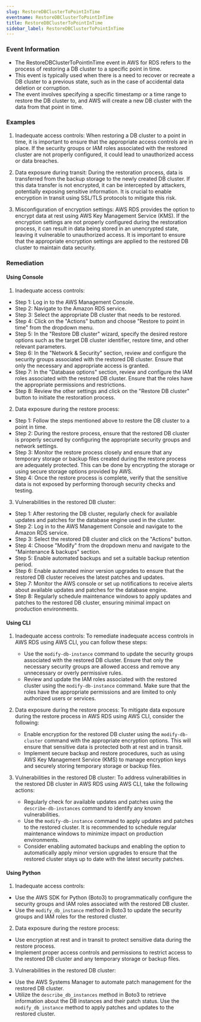```yaml
--- 
slug: RestoreDBClusterToPointInTime
eventname: RestoreDBClusterToPointInTime
title: RestoreDBClusterToPointInTime
sidebar_label: RestoreDBClusterToPointInTime
---
```

                       
### Event Information

- The RestoreDBClusterToPointInTime event in AWS for RDS refers to the process of restoring a DB cluster to a specific point in time.
- This event is typically used when there is a need to recover or recreate a DB cluster to a previous state, such as in the case of accidental data deletion or corruption.
- The event involves specifying a specific timestamp or a time range to restore the DB cluster to, and AWS will create a new DB cluster with the data from that point in time.


### Examples

1. Inadequate access controls: When restoring a DB cluster to a point in time, it is important to ensure that the appropriate access controls are in place. If the security groups or IAM roles associated with the restored cluster are not properly configured, it could lead to unauthorized access or data breaches.

2. Data exposure during transit: During the restoration process, data is transferred from the backup storage to the newly created DB cluster. If this data transfer is not encrypted, it can be intercepted by attackers, potentially exposing sensitive information. It is crucial to enable encryption in transit using SSL/TLS protocols to mitigate this risk.

3. Misconfiguration of encryption settings: AWS RDS provides the option to encrypt data at rest using AWS Key Management Service (KMS). If the encryption settings are not properly configured during the restoration process, it can result in data being stored in an unencrypted state, leaving it vulnerable to unauthorized access. It is important to ensure that the appropriate encryption settings are applied to the restored DB cluster to maintain data security.

### Remediation

#### Using Console

1. Inadequate access controls:
- Step 1: Log in to the AWS Management Console.
- Step 2: Navigate to the Amazon RDS service.
- Step 3: Select the appropriate DB cluster that needs to be restored.
- Step 4: Click on the "Actions" button and choose "Restore to point in time" from the dropdown menu.
- Step 5: In the "Restore DB cluster" wizard, specify the desired restore options such as the target DB cluster identifier, restore time, and other relevant parameters.
- Step 6: In the "Network & Security" section, review and configure the security groups associated with the restored DB cluster. Ensure that only the necessary and appropriate access is granted.
- Step 7: In the "Database options" section, review and configure the IAM roles associated with the restored DB cluster. Ensure that the roles have the appropriate permissions and restrictions.
- Step 8: Review the other settings and click on the "Restore DB cluster" button to initiate the restoration process.

2. Data exposure during the restore process:
- Step 1: Follow the steps mentioned above to restore the DB cluster to a point in time.
- Step 2: During the restore process, ensure that the restored DB cluster is properly secured by configuring the appropriate security groups and network settings.
- Step 3: Monitor the restore process closely and ensure that any temporary storage or backup files created during the restore process are adequately protected. This can be done by encrypting the storage or using secure storage options provided by AWS.
- Step 4: Once the restore process is complete, verify that the sensitive data is not exposed by performing thorough security checks and testing.

3. Vulnerabilities in the restored DB cluster:
- Step 1: After restoring the DB cluster, regularly check for available updates and patches for the database engine used in the cluster.
- Step 2: Log in to the AWS Management Console and navigate to the Amazon RDS service.
- Step 3: Select the restored DB cluster and click on the "Actions" button.
- Step 4: Choose "Modify" from the dropdown menu and navigate to the "Maintenance & backups" section.
- Step 5: Enable automated backups and set a suitable backup retention period.
- Step 6: Enable automated minor version upgrades to ensure that the restored DB cluster receives the latest patches and updates.
- Step 7: Monitor the AWS console or set up notifications to receive alerts about available updates and patches for the database engine.
- Step 8: Regularly schedule maintenance windows to apply updates and patches to the restored DB cluster, ensuring minimal impact on production environments.

#### Using CLI

1. Inadequate access controls: To remediate inadequate access controls in AWS RDS using AWS CLI, you can follow these steps:
   - Use the `modify-db-instance` command to update the security groups associated with the restored DB cluster. Ensure that only the necessary security groups are allowed access and remove any unnecessary or overly permissive rules.
   - Review and update the IAM roles associated with the restored cluster using the `modify-db-instance` command. Make sure that the roles have the appropriate permissions and are limited to only authorized users or services.

2. Data exposure during the restore process: To mitigate data exposure during the restore process in AWS RDS using AWS CLI, consider the following:
   - Enable encryption for the restored DB cluster using the `modify-db-cluster` command with the appropriate encryption options. This will ensure that sensitive data is protected both at rest and in transit.
   - Implement secure backup and restore procedures, such as using AWS Key Management Service (KMS) to manage encryption keys and securely storing temporary storage or backup files.

3. Vulnerabilities in the restored DB cluster: To address vulnerabilities in the restored DB cluster in AWS RDS using AWS CLI, take the following actions:
   - Regularly check for available updates and patches using the `describe-db-instances` command to identify any known vulnerabilities.
   - Use the `modify-db-instance` command to apply updates and patches to the restored cluster. It is recommended to schedule regular maintenance windows to minimize impact on production environments.
   - Consider enabling automated backups and enabling the option to automatically apply minor version upgrades to ensure that the restored cluster stays up to date with the latest security patches.

#### Using Python

1. Inadequate access controls:
- Use the AWS SDK for Python (Boto3) to programmatically configure the security groups and IAM roles associated with the restored DB cluster.
- Use the `modify_db_instance` method in Boto3 to update the security groups and IAM roles for the restored cluster.

2. Data exposure during the restore process:
- Use encryption at rest and in transit to protect sensitive data during the restore process.
- Implement proper access controls and permissions to restrict access to the restored DB cluster and any temporary storage or backup files.

3. Vulnerabilities in the restored DB cluster:
- Use the AWS Systems Manager to automate patch management for the restored DB cluster.
- Utilize the `describe_db_instances` method in Boto3 to retrieve information about the DB instances and their patch status. Use the `modify_db_instance` method to apply patches and updates to the restored cluster.


 